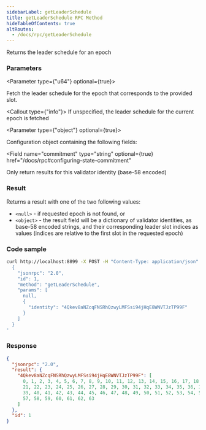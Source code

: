 ```yaml
---
sidebarLabel: getLeaderSchedule
title: getLeaderSchedule RPC Method
hideTableOfContents: true
altRoutes:
  - /docs/rpc/getLeaderSchedule
---
```


Returns the leader schedule for an epoch

<DocSideBySide>

<DocLeftSide>

### Parameters

<Parameter type={"u64"} optional={true}>

Fetch the leader schedule for the epoch that corresponds to the provided slot.

<Callout type={"info"}>
  If unspecified, the leader schedule for the current epoch is fetched
</Callout>

</Parameter>

<Parameter type={"object"} optional={true}>

Configuration object containing the following fields:

<Field
  name="commitment"
  type="string"
  optional={true}
  href="/docs/rpc#configuring-state-commitment"
></Field>

<Field name="identity" type="string" optional={true}>
  Only return results for this validator identity (base-58 encoded)
</Field>

</Parameter>

### Result

Returns a result with one of the two following values:

- `<null>` - if requested epoch is not found, or
- `<object>` - the result field will be a dictionary of validator identities, as
  base-58 encoded strings, and their corresponding leader slot indices as values
  (indices are relative to the first slot in the requested epoch)

</DocLeftSide>

<DocRightSide>

### Code sample

```bash
curl http://localhost:8899 -X POST -H "Content-Type: application/json" -d '
  {
    "jsonrpc": "2.0",
    "id": 1,
    "method": "getLeaderSchedule",
    "params": [
      null,
      {
        "identity": "4Qkev8aNZcqFNSRhQzwyLMFSsi94jHqE8WNVTJzTP99F"
      }
    ]
  }
'
```

### Response

```json
{
  "jsonrpc": "2.0",
  "result": {
    "4Qkev8aNZcqFNSRhQzwyLMFSsi94jHqE8WNVTJzTP99F": [
      0, 1, 2, 3, 4, 5, 6, 7, 8, 9, 10, 11, 12, 13, 14, 15, 16, 17, 18, 19, 20,
      21, 22, 23, 24, 25, 26, 27, 28, 29, 30, 31, 32, 33, 34, 35, 36, 37, 38,
      39, 40, 41, 42, 43, 44, 45, 46, 47, 48, 49, 50, 51, 52, 53, 54, 55, 56,
      57, 58, 59, 60, 61, 62, 63
    ]
  },
  "id": 1
}
```

</DocRightSide>
</DocSideBySide>
